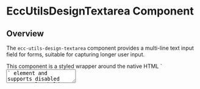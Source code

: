
# EccUtilsDesignTextarea Component

<ComponentName
  tagName='ecc-utils-design-textarea'
  reactTagName='EccUtilsDesignTextarea'
  version='2.0.0-alpha.6'
/>

## Overview

The `ecc-utils-design-textarea` component provides a multi-line text input field for forms, suitable for capturing longer user input.

<Callout type='info'>
  This component is a styled wrapper around the native HTML `<textarea>` element and supports disabled states, placeholder text, and resizability.
</Callout>

## Usage

### Basic Textarea

This example shows a default textarea with a placeholder.

<Tabs items={['Preview', 'React', 'HTML']}>
  <Tabs.Tab>
    <Textarea placeholder="Enter your comments here..." />
  </Tabs.Tab>

  <Tabs.Tab>
    ```tsx showLineNumbers copy filename="textarea-basic.tsx"
    import React from 'react';
    import { EccUtilsDesignTextarea } from '@elixir-cloud/design/react/textarea';

    export default function BasicTextarea() {
      return (
        <EccUtilsDesignTextarea placeholder="Enter your comments here..." />
      );
    }
    ```
  </Tabs.Tab>
  
  <Tabs.Tab>
    ```html showLineNumbers copy filename="textarea-basic.html"
    <!DOCTYPE html>
    <html lang="en">
      <head>
        <script type="module" src="https://esm.sh/@elixir-cloud/design@2.0.0-alpha.6/components/textarea"></script>
        <script src="https://cdn.tailwindcss.com"></script>.
      </head>
      <body>
        <ecc-utils-design-textarea placeholder="Enter your comments here..."></ecc-utils-design-textarea>
      </body>
    </html>
    ```
  </Tabs.Tab>
</Tabs>

### Textarea with Label

This example shows a textarea with a corresponding label.

<Tabs items={['Preview', 'React', 'HTML']}>
  <Tabs.Tab>
    <div className="grid w-full gap-1.5">
      <Label htmlFor="message">Your Message</Label>
      <Textarea id="message" placeholder="Type your message here." />
    </div>
  </Tabs.Tab>

  <Tabs.Tab>
    ```tsx showLineNumbers copy filename="textarea-with-label.tsx"
    import React from 'react';
    import { EccUtilsDesignTextarea } from '@elixir-cloud/design/react/textarea';
    import { EccUtilsDesignLabel } from '@elixir-cloud/design/react/label';

    export default function TextareaWithLabel() {
      return (
        <div className="grid w-full gap-1.5">
          <EccUtilsDesignLabel htmlFor="message">Your Message</EccUtilsDesignLabel>
          <EccUtilsDesignTextarea id="message" placeholder="Type your message here." />
        </div>
      );
    }
    ```
  </Tabs.Tab>
  
  <Tabs.Tab>
    ```html showLineNumbers copy filename="textarea-with-label.html"
    <!DOCTYPE html>
    <html lang="en">
      <head>
        <script type="module" src="https://esm.sh/@elixir-cloud/design@2.0.0-alpha.6/components/textarea"></script>
        <script type="module" src="https://esm.sh/@elixir-cloud/design@2.0.0-alpha.6/components/label"></script>
        <script src="https://cdn.tailwindcss.com"></script>
      </head>
      <body>
        <div class="grid w-full gap-1.5 p-4">
          <ecc-utils-design-label for="message">Your Message</ecc-utils-design-label>
          <ecc-utils-design-textarea id="message" placeholder="Type your message here."></ecc-utils-design-textarea>
        </div>
      </body>
    </html>
    ```
  </Tabs.Tab>
</Tabs>

## Properties

| Property      | Type      | Default | Description                               |
|---------------|-----------|---------|-------------------------------------------|
| `placeholder` | `string`  | `""`    | Placeholder text for the textarea.        |
| `value`       | `string`  | `""`    | The current value of the textarea.        |
| `disabled`    | `boolean` | `false` | When `true`, disables the textarea.       |
| `rows`        | `number`  | `3`     | The number of visible text lines.         |
| `cols`        | `number`  | `undefined` | The visible width of the text control.  |

### `placeholder`
Provides a hint to the user about what information to enter in the textarea field.

<Tabs items={['React', 'HTML']}>
  <Tabs.Tab>
    ```tsx copy
    <EccUtilsDesignTextarea placeholder="Enter your feedback here..." />
    ```
  </Tabs.Tab>
  <Tabs.Tab>
    ```html copy
    <ecc-utils-design-textarea placeholder="Enter your feedback here..."></ecc-utils-design-textarea>
    ```
  </Tabs.Tab>
</Tabs>

### `value`
The current value of the textarea field. Can be used for controlled components in React.

<Tabs items={['React', 'HTML']}>
  <Tabs.Tab>
    ```tsx copy
    <EccUtilsDesignTextarea value="Pre-filled content goes here" />
    ```
  </Tabs.Tab>
  <Tabs.Tab>
    ```html copy
    <ecc-utils-design-textarea value="Pre-filled content goes here"></ecc-utils-design-textarea>
    ```
  </Tabs.Tab>
</Tabs>

### `disabled`
When `true`, the textarea is non-interactive and visually de-emphasized.

<Tabs items={['React', 'HTML']}>
  <Tabs.Tab>
    ```tsx copy
    <EccUtilsDesignTextarea disabled={true} placeholder="Cannot edit this" />
    ```
  </Tabs.Tab>
  <Tabs.Tab>
    ```html copy
    <ecc-utils-design-textarea disabled="true" placeholder="Cannot edit this"></ecc-utils-design-textarea>
    ```
  </Tabs.Tab>
</Tabs>

### `rows`
Specifies the number of visible text lines for the textarea, controlling its height.

<Tabs items={['React', 'HTML']}>
  <Tabs.Tab>
    ```tsx copy
    <EccUtilsDesignTextarea rows={5} placeholder="Taller textarea" />
    ```
  </Tabs.Tab>
  <Tabs.Tab>
    ```html copy
    <ecc-utils-design-textarea rows="5" placeholder="Taller textarea"></ecc-utils-design-textarea>
    ```
  </Tabs.Tab>
</Tabs>

### `cols`
Specifies the visible width of the textarea in average character widths.

<Tabs items={['React', 'HTML']}>
  <Tabs.Tab>
    ```tsx copy
    <EccUtilsDesignTextarea cols={50} placeholder="Wider textarea" />
    ```
  </Tabs.Tab>
  <Tabs.Tab>
    ```html copy
    <ecc-utils-design-textarea cols="50" placeholder="Wider textarea"></ecc-utils-design-textarea>
    ```
  </Tabs.Tab>
</Tabs>

## Events

| Event Name          | React Event Name     | Detail Type             | Description                                  |
|--------------------|---------------------|-------------------------|----------------------------------------------|
| `ecc-input-changed` | `onEccInputChanged` | `{ value: string }`     | Fired when the value of the textarea changes.|

### `ecc-input-changed`
Fires whenever the user types or pastes content into the textarea, providing the current value.

<Tabs items={['React', 'JavaScript']}>
  <Tabs.Tab>
    ```tsx copy
    <EccUtilsDesignTextarea 
      onEccInputChanged={(event) => {
        console.log('Textarea value:', event.detail.value);
      }}
    />
    ```
  </Tabs.Tab>
  <Tabs.Tab>
    ```javascript copy
    textareaElement.addEventListener('ecc-input-changed', (event) => {
      console.log('New value:', event.detail.value);
    });
    ```
  </Tabs.Tab>
</Tabs> 